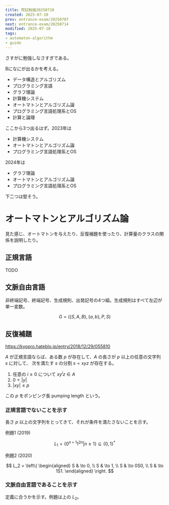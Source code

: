 ```yaml
---
title: 院試勉強20250710
created: 2025-07-10
prev: entrance-exam/20250707
next: entrance-exam/20250714
modified: 2025-07-18
tags:
- automaton-algorithm
- guide
---
```


さすがに勉強しなさすぎである。

Bになにが出るかを考える。

- データ構造とアルゴリズム
- プログラミング言語
- グラフ理論
- 計算機システム
- オートマトンとアルゴリズム論
- プログラミング言語処理系とOS
- 計算と論理

ここから3つ出るはず。2023年は

- 計算機システム
- オートマトンとアルゴリズム論
- プログラミング言語処理系とOS

2024年は

- グラフ理論
- オートマトンとアルゴリズム論
- プログラミング言語処理系とOS

下二つは堅そう。

# オートマトンとアルゴリズム論

見た感じ、オートマトンを与えたり、反復補題を使ったり、計算量のクラスの関係を説明したり。

## 正規言語
TODO

## 文脈自由言語

非終端記号、終端記号、生成規則、出発記号の4つ組。生成規則はすべて左辺が単一変数。

$$
G=(\{S,A,B\}, \{a,b\}, P, S)
$$

## 反復補題

https://kyopro.hateblo.jp/entry/2018/12/29/055810

$A$ が正規言語ならば、ある数 $p$ が存在して、$A$ の長さが $p$ 以上の任意の文字列 $s$ に対して、
次を満たす $s$ の分割 $s=xyz$ が存在する。

1. 任意の $i\ge 0$ について $xy^i z\in A$
2. $0 < |y|$
3. $|xy| \le p$

この $p$ をポンピング長 pumping length という。

### 正規言語でないことを示す

長さ $p$ 以上の文字列をとってきて、それが条件を満たさないことを示す。

例題1 (2019)

$$
L_1 = \{0^{n+1}1^{2n} | n\ge 1\} \subseteq \{0, 1\}^\ast
$$

例題2 (2020)

$$
L_2 = \left\{
  \begin{aligned}
    S & \to 0, \\
    S & \to 1, \\
    S & \to 0S0, \\
    S & \to 1S1.
  \end{aligned}
  \right.
$$

### 文脈自由言語であることを示す

定義に合うかを示す。例題は上の $L_2$。
